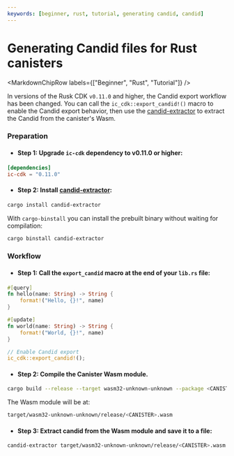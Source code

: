 ```yaml
---
keywords: [beginner, rust, tutorial, generating candid, candid]
---
```



# Generating Candid files for Rust canisters

<MarkdownChipRow labels={["Beginner", "Rust", "Tutorial"]} />

In versions of the Rusk CDK `v0.11.0` and higher, the Candid export workflow has been changed.
You can call the `ic_cdk::export_candid!()` macro to enable the Candid export behavior, then use the [candid-extractor](https://github.com/dfinity/cdk-rs/tree/main/src/candid-extractor) to extract the Candid from the canister's Wasm.

### Preparation

- #### Step 1: Upgrade `ic-cdk` dependency to v0.11.0 or higher:

```toml title="Cargo.toml"
[dependencies]
ic-cdk = "0.11.0"
```

- #### Step 2: Install [candid-extractor](https://github.com/dfinity/cdk-rs/tree/main/src/candid-extractor):

```bash
cargo install candid-extractor
```

With `cargo-binstall` you can install the prebuilt binary without waiting for compilation:

```bash
cargo binstall candid-extractor
```

### Workflow

- #### Step 1: Call the `export_candid` macro at the end of your `lib.rs` file:

```rust title="lib.rs"
#[query]
fn hello(name: String) -> String {
    format!("Hello, {}!", name)
}

#[update]
fn world(name: String) -> String {
    format!("World, {}!", name)
}

// Enable Candid export
ic_cdk::export_candid!();
```

- #### Step 2: Compile the Canister Wasm module.

```bash
cargo build --release --target wasm32-unknown-unknown --package <CANISTER>
```

The Wasm module will be at:

```bash
target/wasm32-unknown-unknown/release/<CANISTER>.wasm
```

- #### Step 3: Extract candid from the Wasm module and save it to a file:

```bash
candid-extractor target/wasm32-unknown-unknown/release/<CANISTER>.wasm > <CANISTER>.did
```